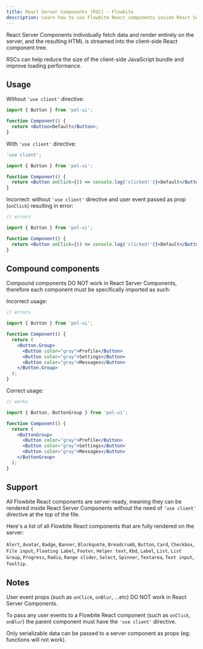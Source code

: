 ```yaml
---
title: React Server Components (RSC) - Flowbite
description: Learn how to use Flowbite React components inside React Server Components
---
```


React Server Components individually fetch data and render entirely on the server, and the resulting HTML is streamed into the client-side React component tree.

RSCs can help reduce the size of the client-side JavaScript bundle and improve loading performance.

## Usage

Without `'use client'` directive:

```jsx
import { Button } from 'pol-ui';

function Component() {
  return <Button>Default</Button>;
}
```

With `'use client'` directive:

```jsx
'use client';

import { Button } from 'pol-ui';

function Component() {
  return <Button onClick={() => console.log('clicked!')}>Default</Button>;
}
```

Incorrect: without `'use client'` directive and user event passed as prop (`onClick`) resulting in error:

```jsx
// errors

import { Button } from 'pol-ui';

function Component() {
  return <Button onClick={() => console.log('clicked!')}>Default</Button>;
}
```

## Compound components

Compound components DO NOT work in React Server Components, therefore each component must be specifically imported as such:

Incorrect usage:

```jsx
// errors

import { Button } from 'pol-ui';

function Component() {
  return (
    <Button.Group>
      <Button color="gray">Profile</Button>
      <Button color="gray">Settings</Button>
      <Button color="gray">Messages</Button>
    </Button.Group>
  );
}
```

Correct usage:

```jsx
// works

import { Button, ButtonGroup } from 'pol-ui';

function Component() {
  return (
    <ButtonGroup>
      <Button color="gray">Profile</Button>
      <Button color="gray">Settings</Button>
      <Button color="gray">Messages</Button>
    </ButtonGroup>
  );
}
```

## Support

All Flowbite React components are server-ready, meaning they can be rendered inside React Server Components without the need of `'use client'` directive at the top of the file.

Here's a list of all Flowbite React components that are fully rendered on the server:

`Alert`, `Avatar`, `Badge`, `Banner`, `Blockquote`, `Breadcrumb`, `Button`, `Card`, `Checkbox`, `File input`, `Floating Label`, `Footer`, `Helper text`, `Kbd`, `Label`, `List`, `List Group`, `Progress`, `Radio`, `Range slider`, `Select`, `Spinner`, `Textarea`, `Text input`, `Tooltip`.

## Notes

User event props (such as `onClick`, `onBlur`, ...etc) DO NOT work in React Server Components.

To pass any user events to a Flowbite React component (such as `onClick`, `onBlur`) the parent component must have the `'use client'` directive.

Only serializable data can be passed to a server component as props (eg: functions will not work).
